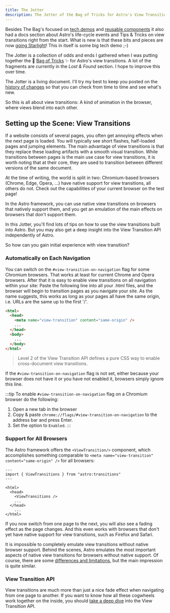 ```yaml
---
title: The Jotter
description: The Jotter of the Bag of Tricks for Astro's View Transitions
---
```


Besides The Bag's focused on [tech demos](/demos/) and [reusable components](/components/) it also had a docs section about Astro's life-cycle events and Tips & Tricks on view transitions right from the start. What is new is that these bits and pieces are now [going Starlight](/jotter/starlight/)! This in itself is some big tech demo ;-)

The Jotter is a collection of odds and ends I gathered when I was putting together the 👜 [Bag of Tricks](/jotter/history/) ✨ for Astro's view transitions. A lot of the fragments are currently in the *Lost & Found* section. I hope to improve this over time.

The Jotter is a living document. I'll try my best to keep you posted on the [history of changes](/jotter/history-of-changes/) so that you can check from time to time and see what's new.


So this is all about view transitions: A kind of animation in the browser, where views blend into each other.

## Setting up the Scene: View Transitions

If a website consists of several pages, you often get annoying effects when the next page is loaded. You will typically see short flashes, half-loaded pages and jumping elements. The main advantage of view transitions is that they replace these loading artifacts with a smooth visual transition. While transitions between pages is the main use case for view transitions, it is worth noting that at their core, they are used to transition between different versions of the same document.

At the time of writing, the world is split in two: Chromium-based browsers (Chrome, Edge, Opera, ...) have native support for view transitions, all others do not. Check out the capabilities of your current browser on the test page!

 In the Astro framework, you can use native view transitions on browsers that natively support them, and you get an emulation of the main effects on browsers that don't support them.


In this Jotter, you'll find lots of tips on how to use the view transitions built into Astro. But you may also get a deep insight into the View Transition API independently of Astro.

So how can you gain initial experience with view transition?

### Automatically on Each Navigation

You can switch on the `#view-transition-on-navigation` flag for some Chromium browsers. That works at least for current Chrome and Opera browsers. After that it is easy to enable view transitions on all navigation within your site: Paste the following line into all your .html files, and the browser will begin to transition pages as you navigate your site. As the name suggests, this works as long as your pages all have the same origin, i.e. URLs are the same up to the first '/'.

```html Chromium.html {3}
<html>
  <head>
    <meta name="view-transition" content="same-origin" />
    ...
  </head>
  <body>
    ...
  </body>
</html>
```
> Level 2 of the View Transition API defines a pure CSS way to enable cross-document view transitions.

If the `#view-transition-on-navigation` flag is not set, either because your browser does not have it or you have not enabled it, browsers simply ignore this line.

:::tip
To enable `#view-transition-on-navigation` flag on a Chromium browser do the following:
1. Open a new tab in the browser
2. Copy & paste `chrome://flags/#view-transition-on-navigation` to the address bar and press Enter.
3. Set the option to `Enabled`.
:::


### Support for All Browsers

The Astro framework offers the `<ViewTransition/>` component, which accomplishes something comparable to `<meta name="view-transition" content="same-origin" />` for all browsers:

```astro Layout.astro {2,7}
---
import { ViewTransitions } from "astro:transitions"
---

<html>
  <head>
    <ViewTransitions />
    ...
  </head>
    ...
</html>
```

If you now switch from one page to the next, you will also see a fading effect as the page changes. And this even works with browsers that don't yet have native support for view transitions, such as Firefox and Safari.

It is impossible to completely emulate view transitions without native browser support.
Behind the scenes, Astro emulates the most important aspects of native view transitions for browsers without native support.  Of course, there are some [differences and limitations](/jotter/astro/differences/), but the main impression is quite similar.


### View Transition API

View transitions are much more than just a nice fade effect when navigating from one page to another. If you want to know how all these cogwheels work together on the inside, you should [take a deep dive](/jotter/api/) into the View Transition API.
